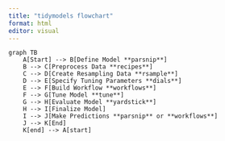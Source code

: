 ```yaml
---
title: "tidymodels flowchart"
format: html
editor: visual
---
```


```mermaid
graph TB
    A[Start] --> B[Define Model **parsnip**]
    B --> C[Preprocess Data **recipes**]
    C --> D[Create Resampling Data **rsample**]
    D --> E[Specify Tuning Parameters **dials**]
    E --> F[Build Workflow **workflows**]
    F --> G[Tune Model **tune**]
    G --> H[Evaluate Model **yardstick**]
    H --> I[Finalize Model]
    I --> J[Make Predictions **parsnip** or **workflows**]
    J --> K[End]
    K[end] --> A[start]

```

